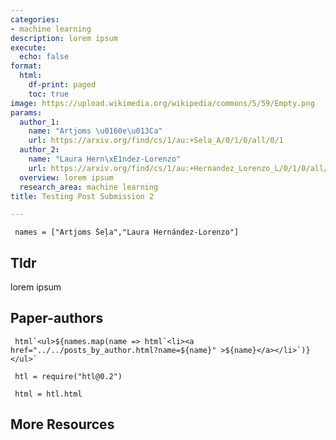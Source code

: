 ```yaml
---
categories:
- machine learning
description: lorem ipsum
execute:
  echo: false
format:
  html:
    df-print: paged
    toc: true
image: https://upload.wikimedia.org/wikipedia/commons/5/59/Empty.png
params:
  author_1:
    name: "Artjoms \u0160e\u013Ca"
    url: https://arxiv.org/find/cs/1/au:+Sela_A/0/1/0/all/0/1
  author_2:
    name: "Laura Hern\xE1ndez-Lorenzo"
    url: https://arxiv.org/find/cs/1/au:+Hernandez_Lorenzo_L/0/1/0/all/0/1
  overview: lorem ipsum
  research_area: machine learning
title: Testing Post Submission 2

---
```

```ojs

 names = ["Artjoms Šeļa","Laura Hernández-Lorenzo"] 

``` 

## Tldr 
lorem ipsum

## Paper-authors

```ojs

 html`<ul>${names.map(name => html`<li><a href="../../posts_by_author.html?name=${name}" >${name}</a></li>`)}</ul>` 

``` 

```ojs

 htl = require("htl@0.2") 

``` 

```ojs

 html = htl.html 

``` 

## More Resources
